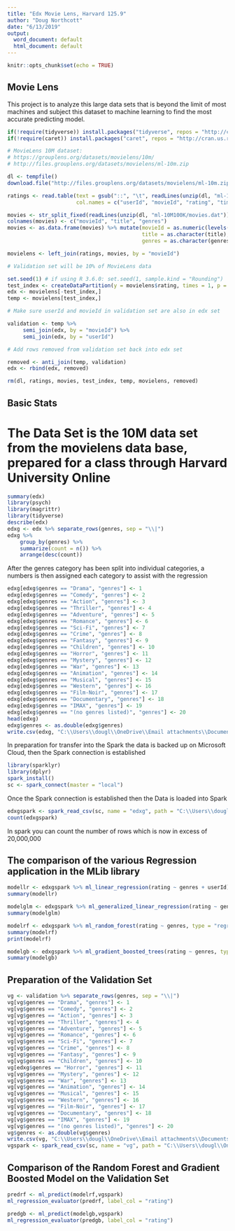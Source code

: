 ---
title: "Edx Movie Lens, Harvard 125.9"
author: "Doug Northcott"
date: "6/13/2019"
output:
  word_document: default
  html_document: default
---

```{r setup, include=FALSE}
knitr::opts_chunk$set(echo = TRUE)
```

## Movie Lens

This project is to analyze this large data sets that is beyond the limit of most machines and subject this dataset to machine learning to find the most accurate predicting model.

```{r, echo=FALSE}


if(!require(tidyverse)) install.packages("tidyverse", repos = "http://cran.us.r-project.org")
if(!require(caret)) install.packages("caret", repos = "http://cran.us.r-project.org")

# MovieLens 10M dataset:
# https://grouplens.org/datasets/movielens/10m/
# http://files.grouplens.org/datasets/movielens/ml-10m.zip

dl <- tempfile()
download.file("http://files.grouplens.org/datasets/movielens/ml-10m.zip", dl)

ratings <- read.table(text = gsub("::", "\t", readLines(unzip(dl, "ml-10M100K/ratings.dat"))),
                      col.names = c("userId", "movieId", "rating", "timestamp"))

movies <- str_split_fixed(readLines(unzip(dl, "ml-10M100K/movies.dat")), "\\::", 3)
colnames(movies) <- c("movieId", "title", "genres")
movies <- as.data.frame(movies) %>% mutate(movieId = as.numeric(levels(movieId))[movieId],
                                           title = as.character(title),
                                           genres = as.character(genres))

movielens <- left_join(ratings, movies, by = "movieId")

# Validation set will be 10% of MovieLens data

set.seed(1) # if using R 3.6.0: set.seed(1, sample.kind = "Rounding")
test_index <- createDataPartition(y = movielens$rating, times = 1, p = 0.1, list = FALSE)
edx <- movielens[-test_index,]
temp <- movielens[test_index,]

# Make sure userId and movieId in validation set are also in edx set

validation <- temp %>% 
     semi_join(edx, by = "movieId") %>%
     semi_join(edx, by = "userId")

# Add rows removed from validation set back into edx set

removed <- anti_join(temp, validation)
edx <- rbind(edx, removed)

rm(dl, ratings, movies, test_index, temp, movielens, removed)
```

## Basic Stats
# The Data Set is the 10M data set from the movielens data base, prepared for a class through Harvard University Online


```{r}
summary(edx)
library(psych)
library(magrittr)
library(tidyverse)
describe(edx)
edxg <- edx %>% separate_rows(genres, sep = "\\|")
edxg %>%
	group_by(genres) %>%
	summarize(count = n()) %>%
	arrange(desc(count))
```
After the genres category has been split into individual categories, a numbers is then assigned each category to assist with the regression
```{r}
edxg[edxg$genres == "Drama", "genres"] <- 1
edxg[edxg$genres == "Comedy", "genres"] <- 2
edxg[edxg$genres == "Action", "genres"] <- 3
edxg[edxg$genres == "Thriller", "genres"] <- 4
edxg[edxg$genres == "Adventure", "genres"] <- 5
edxg[edxg$genres == "Romance", "genres"] <- 6
edxg[edxg$genres == "Sci-Fi", "genres"] <- 7
edxg[edxg$genres == "Crime", "genres"] <- 8
edxg[edxg$genres == "Fantasy", "genres"] <- 9
edxg[edxg$genres == "Children", "genres"] <- 10
edxg[edxg$genres == "Horror", "genres"] <- 11
edxg[edxg$genres == "Mystery", "genres"] <- 12
edxg[edxg$genres == "War", "genres"] <- 13
edxg[edxg$genres == "Animation", "genres"] <- 14
edxg[edxg$genres == "Musical", "genres"] <- 15
edxg[edxg$genres == "Western", "genres"] <- 16
edxg[edxg$genres == "Film-Noir", "genres"] <- 17
edxg[edxg$genres == "Documentary", "genres"] <- 18
edxg[edxg$genres == "IMAX", "genres"] <- 19
edxg[edxg$genres == "(no genres listed)", "genres"] <- 20
head(edxg)
edxg$genres <- as.double(edxg$genres)
write.csv(edxg, "C:\\Users\\dougl\\OneDrive\\Email attachments\\Documents\\edxg.csv", row.names = FALSE)
```
In preparation  for transfer into the Spark the data is backed up on Microsoft Cloud, then the Spark connection is established

```{r}
library(sparklyr)
library(dplyr)
spark_install()
sc <- spark_connect(master = "local")
```
Once the Spark connection is established then the Data is loaded into Spark

```{r}
edxgspark <- spark_read_csv(sc, name = "edxg", path = "C:\\Users\\dougl\\OneDrive\\Email attachments\\Documents\\edxg.csv")
count(edxgspark)
```
In spark you can count the number of rows which is now in excess of 20,000,000 

## The comparison of the various Regression application in the MLib library
```{r}
modellr <- edxgspark %>% ml_linear_regression(rating ~ genres + userId)
summary(modellr)
```


```{r}
modelglm <- edxgspark %>% ml_generalized_linear_regression(rating ~ genres + userId)
summary(modelglm)
```

```{r}
modelrf <- edxgspark %>% ml_random_forest(rating ~ genres, type = "regression")
summary(modelrf)
print(modelrf)
```

```{r}
modelgb <- edxgspark %>% ml_gradient_boosted_trees(rating ~ genres, type = "regression")
summary(modelgb)
```

## Preparation of the Validation Set
```{r}
vg <- validation %>% separate_rows(genres, sep = "\\|")
vg[vg$genres == "Drama", "genres"] <- 1
vg[vg$genres == "Comedy", "genres"] <- 2
vg[vg$genres == "Action", "genres"] <- 3
vg[vg$genres == "Thriller", "genres"] <- 4
vg[vg$genres == "Adventure", "genres"] <- 5
vg[vg$genres == "Romance", "genres"] <- 6
vg[vg$genres == "Sci-Fi", "genres"] <- 7
vg[vg$genres == "Crime", "genres"] <- 8
vg[vg$genres == "Fantasy", "genres"] <- 9
vg[vg$genres == "Children", "genres"] <- 10
vg[edxg$genres == "Horror", "genres"] <- 11
vg[vg$genres == "Mystery", "genres"] <- 12
vg[vg$genres == "War", "genres"] <- 13
vg[vg$genres == "Animation", "genres"] <- 14
vg[vg$genres == "Musical", "genres"] <- 15
vg[vg$genres == "Western", "genres"] <- 16
vg[vg$genres == "Film-Noir", "genres"] <- 17
vg[vg$genres == "Documentary", "genres"] <- 18
vg[vg$genres == "IMAX", "genres"] <- 19
vg[vg$genres == "(no genres listed)", "genres"] <- 20
vg$genres <- as.double(vg$genres)
write.csv(vg, "C:\\Users\\dougl\\OneDrive\\Email attachments\\Documents\\vg.csv", row.names = FALSE)
vgspark <- spark_read_csv(sc, name = "vg", path = "C:\\Users\\dougl\\OneDrive\\Email
```
## Comparison of the Random Forest and Gradient Boosted Model on the Validation Set
```{r}
predrf <- ml_predict(modelrf,vgspark)
ml_regression_evaluator(predrf, label_col = "rating")
```


```{r}
predgb <- ml_predict(modelgb,vgspark)
ml_regression_evaluator(predgb, label_col = "rating")
```

